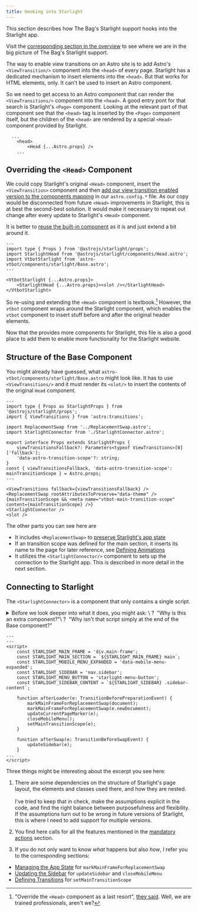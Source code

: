 ```yaml
---
title: Hooking into Starlight
---
```




This section describes how The Bag's Starlight support hooks into the Starlight app.

Visit the [corresponding section in the overview](/jotter/starlight/inner-workings/#hook-into-starlight) to see where we are in  the big picture of The Bag's Starlight support.

The way to enable view transitions on an Astro site is to add Astro's `<ViewTransition/>` component into the `<head>` of every page. Starlight has a dedicated mechanism to insert elements into the `<head>`. But that works for HTML elements, only. It can't be used to insert an Astro component.

So we need to get access to an Astro component that can render the `<ViewTransitions/>` component into the `<head>`. A good entry pont for that search is Starlight's `<Page>` component. Looking at the relevant part of that component  see that the `<head>` tag is inserted by the `<Page>` component itself, but the children of the `<head>` are rendered by a special `<Head>` component provided by Starlight.

```astro title="Page.astro" showLineNumbers=false
  ...
	<head>
		<Head {...Astro.props} />
	...
```

## Overriding the `<Head>` Component

We could copy Starlight's original `<Head>` component, insert the `<ViewTransition>` component and then [add our view transition enabled version to the components mapping](/jotter/starlight/guide/#step-3-use-the-new-head-component) in our `astro.config.*` file. As our copy would be disconnected from future `<Head>` improvements in Starlight, this is at best the second-best solution. It would make it necessary to repeat out change after every update to Starlight's `<Head>` component.

It is better to [reuse the built-in component](https://starlight.astro.build/guides/overriding-components/#reuse-a-built-in-component) as it is and just extend a bit around it.


```astro title="./src/components/starlight/Head.astro"
---
import type { Props } from '@astrojs/starlight/props';
import StarlightHead from '@astrojs/starlight/components/Head.astro';
import VtbotStarlight from 'astro-vtbot/components/starlight/Base.astro';
---

<VtbotStarlight {...Astro.props}>
	<StarlightHead {...Astro.props}><slot /></StarlightHead>
</VtbotStarlight>
```
So re-using and extending the `<Head>` component is  textbook.[^1] However, the `vtbot` component wraps around the Starlight component, which enables the `vtbot` component to insert stuff before and after the original header elements.
[^1]: "Override the `<Head>` component as a last resort", [they said](https://starlight.astro.build/reference/overrides/#head-1). Well, we are trained professionals, aren't we?

Now that the <BoT/> provides more components for Starlight, this file is also a good place to add them to enable more functionality for the Starlight website.

## Structure of the Base Component

You might already have guessed, what `astro-vtbot/components/starlight/Base.astro` might look like. It has to use `<ViewTransitions/>` and it must render its `<slot/>` to insert the contents of the original `Head` component.

```astro title="astro-vtbot/components/starlight/Base.astro" {15,19} collapse={1-12}
---
import type { Props as StarlightProps } from '@astrojs/starlight/props';
import { ViewTransitions } from 'astro:transitions';

import ReplacementSwap from '../ReplacementSwap.astro';
import StarlightConnector from './StarlightConnector.astro';

export interface Props extends StarlightProps {
	viewTransitionsFallback?: Parameters<typeof ViewTransitions>[0]['fallback'];
	'data-astro-transition-scope'?: string;
}
const { viewTransitionsFallback, 'data-astro-transition-scope': mainTransitionScope } = Astro.props;
---

<ViewTransitions fallback={viewTransitionsFallback} />
<ReplacementSwap rootAttributesToPreserve="data-theme" />
{mainTransitionScope && <meta name="vtbot-main-transition-scope" content={mainTransitionScope} />}
<StarlightConnector />
<slot />
```
The other parts you can see here are
- It includes `<ReplacementSwap>` to [preserve Starlight's app state](/jotter/starlight/inner-workings/app-state/)
- If an transition scope was defined for the main section, it inserts its name to the page for later reference, see [Defining Animations](/jotter/starlight/inner-workings/transitions/)
- It utilizes the `<StarlightConnector/>` component to sets up the connection to the Starlight app. This is described in more detail in the next section.

## Connecting to Starlight

The `<StarlightConnector>` is a component that only contains a single script.

<details>
<summary>Before we look deeper into what it does, you might ask: \
?&nbsp;&nbsp;"Why is this an extra component?"\
?&nbsp;&nbsp;"Why isn't that script simply at the end of the Base component?"</summary>

> Important question, you asked there! Scripts in the `Base` component would be executed before the scripts in the embedded components. Thus embedding the script into its own StarlightConnector component and putting that at the end of the component list ensures that the connector code only runs after the `<ViewTransitions/>` and `<ReplacementSwap/>` scripts are loaded. \
\
This in turn ensures that the event listeners are called in the intended order and that in turn determines the execution order of the callbacks ;-)
</details>

```astro title="astro-vtbot/components/starlight/StarlightConnector.astro"
---
---
<script>
	const STARLIGHT_MAIN_FRAME = 'div.main-frame';
	const STARLIGHT_MAIN_SECTION = `${STARLIGHT_MAIN_FRAME} main`;
	const STARLIGHT_MOBILE_MENU_EXPANDED = 'data-mobile-menu-expanded';
	const STARLIGHT_SIDEBAR = 'nav.sidebar';
	const STARLIGHT_MENU_BUTTON = 'starlight-menu-button';
	const STARLIGHT_SIDEBAR_CONTENT = `${STARLIGHT_SIDEBAR} .sidebar-content`;

	function afterLoader(e: TransitionBeforePreparationEvent) {
		markMainFrameForReplacementSwap(document);
		markMainFrameForReplacementSwap(e.newDocument);
		updateCurrentPageMarker(e);
		closeMobileMenu();
		setMainTransitionScope(e);
	}

	function afterSwap(e: TransitionBeforeSwapEvent) {
		updateSidebar(e);
	}
...
</script>
```
Three things might be interesting about the excerpt you see here:
1. There are some dependencies on the structure of Starlight's page layout, the elements and classes used there, and how they are nested.\
\
I've tried to keep that in check, make the assumptions explicit in the code, and find the right balance between purposefulness and flexibility. If the assumptions turn out to be wrong in future versions of Starlight, this is where I need to add support for multiple versions.

2. You find here calls for all the features mentioned in the [mandatory actions](/jotter/starlight/inner-workings/#mandatory-actions) section.

3. If you do not only want to know _what_ happens but also _how_, I refer you to the corresponding sections:
- [Managing the App State](/jotter/starlight/inner-workings/app-state/) for `markMainFrameForReplacementSwap`
- [Updating the Sidebar](/jotter/starlight/inner-workings/sidebar/) for `updateSidebar` and `closeMobileMenu`
- [Defining Transitions](/jotter/starlight/inner-workings/transitions/) for `setMainTransitionScope`
